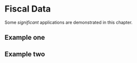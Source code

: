 # Fiscal Data {#FiscalData}

Some _significant_ applications are demonstrated in this chapter.

## Example one

## Example two
